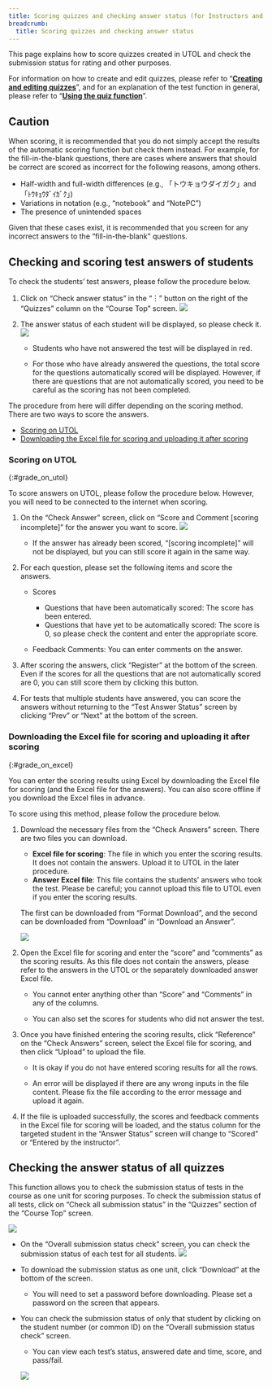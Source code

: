 ```yaml
---
title: Scoring quizzes and checking answer status (for Instructors and TAs)
breadcrumb:
  title: Scoring quizzes and checking answer status
---
```


This page explains how to score quizzes created in UTOL and check the submission status for rating and other purposes.

For information on how to create and edit quizzes, please refer to “**[Creating and editing quizzes](create)**”, and for an explanation of the test function in general, please refer to “**[Using the quiz function](.)**”.

## Caution

When scoring, it is recommended that you do not simply accept the results of the automatic scoring function but check them instead. For example, for the fill-in-the-blank questions, there are cases where answers that should be correct are scored as incorrect for the following reasons, among others.

-   Half-width and full-width differences (e.g., 「トウキョウダイガク」and「ﾄｳｷｮｳﾀﾞｲｶﾞｸ」)
-   Variations in notation (e.g., “notebook” and “NotePC”)
-   The presence of unintended spaces

Given that these cases exist, it is recommended that you screen for any incorrect answers to the “fill-in-the-blank” questions.

## Checking and scoring test answers of students

To check the students’ test answers, please follow the procedure below.

1. Click on “Check answer status” in the “︙” button on the right of the “Quizzes” column on the “Course Top” screen.
    ![](./grade-check-submissions.drawio.png)

2. The answer status of each student will be displayed, so please check it.
    ![](./grade-see-submissions.png)

    -   Students who have not answered the test will be displayed in red.

    -   For those who have already answered the questions, the total score for the questions automatically scored will be displayed. However, if there are questions that are not automatically scored, you need to be careful as the scoring has not been completed.

The procedure from here will differ depending on the scoring method. There are two ways to score the answers.

-   [Scoring on UTOL](#grade_on_utol)
-   [Downloading the Excel file for scoring and uploading it after scoring](#grade_on_excel)

### Scoring on UTOL
{:#grade_on_utol}

To score answers on UTOL, please follow the procedure below. However, you will need to be connected to the internet when scoring.

1. On the “Check Answer” screen, click on “Score and Comment \[scoring incomplete\]” for the answer you want to score.
    ![](./grade-add-feedback.drawio.png)

    -   If the answer has already been scored, “\[scoring incomplete\]” will not be displayed, but you can still score it again in the same way.

2. For each question, please set the following items and score the answers.

    -   Scores
        -   Questions that have been automatically scored: The score has been entered.
        -   Questions that have yet to be automatically scored: The score is 0, so please check the content and enter the appropriate score.

    -   Feedback Comments: You can enter comments on the answer.

3. After scoring the answers, click “Register” at the bottom of the screen. Even if the scores for all the questions that are not automatically scored are 0, you can still score them by clicking this button.

4. For tests that multiple students have answered, you can score the answers without returning to the “Test Answer Status” screen by clicking “Prev” or “Next” at the bottom of the screen.

### Downloading the Excel file for scoring and uploading it after scoring
{:#grade_on_excel}

You can enter the scoring results using Excel by downloading the Excel file for scoring (and the Excel file for the answers). You can also score offline if you download the Excel files in advance.

To score using this method, please follow the procedure below.

1. Download the necessary files from the “Check Answers” screen. There are two files you can download.

    -   **Excel file for scoring**: The file in which you enter the scoring results. It does not contain the answers. Upload it to UTOL in the later procedure.
    -   **Answer Excel file**: This file contains the students’ answers who took the test. Please be careful; you cannot upload this file to UTOL even if you enter the scoring results.

    The first can be downloaded from “Format Download”, and the second can be downloaded from “Download” in “Download an Answer”.

    ![](./grade-download-files.drawio.png)

2. Open the Excel file for scoring and enter the “score” and “comments” as the scoring results. As this file does not contain the answers, please refer to the answers in the UTOL or the separately downloaded answer Excel file.

    -   You cannot enter anything other than “Score” and “Comments” in any of the columns.

    -   You can also set the scores for students who did not answer the test.

3. Once you have finished entering the scoring results, click “Reference” on the “Check Answers” screen, select the Excel file for scoring, and then click “Upload” to upload the file.

    -   It is okay if you do not have entered scoring results for all the rows.

    -   An error will be displayed if there are any wrong inputs in the file content. Please fix the file according to the error message and upload it again.

4. If the file is uploaded successfully, the scores and feedback comments in the Excel file for scoring will be loaded, and the status column for the targeted student in the “Answer Status” screen will change to “Scored” or “Entered by the instructor”.

## Checking the answer status of all quizzes

This function allows you to check the submission status of tests in the course as one unit for scoring purposes. To check the submission status of all tests, click on “Check all submission status” in the “Quizzes” section of the “Course Top” screen.

![](./grade-check-all-submissions.drawio.png)

-   On the “Overall submission status check” screen, you can check the submission status of each test for all students.
    ![](./grade-check-all-submissions-view.png)

-   To download the submission status as one unit, click “Download” at the bottom of the screen.
    -   You will need to set a password before downloading. Please set a password on the screen that appears.

-   You can check the submission status of only that student by clicking on the student number (or common ID) on the “Overall submission status check” screen.
    -   You can view each test’s status, answered date and time, score, and pass/fail.

    ![](./grade-check-all-submissions-by-person.png)
